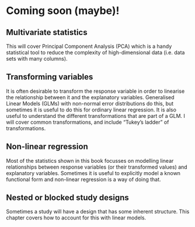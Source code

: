 # Coming soon (maybe)!

## Multivariate statistics

This will cover Principal Component Analysis (PCA) which is a handy statistical tool to reduce the complexity of high-dimensional data (i.e. data sets with many columns).

## Transforming variables

It is often desirable to transform the response variable in order to linearise the relationship between it and the explanatory variables. Generalised Linear Models (GLMs) with non-normal error distributions do this, but sometimes it is useful to do this for ordinary linear regression. It is also useful to understand the different transformations that are part of a GLM. I will cover common transformations, and include "Tukey's ladder" of transformations.

## Non-linear regression

Most of the statistics shown in this book focusses on modelling linear relationships between response variables (or their transformed values) and explanatory variables. Sometimes it is useful to explicitly model a known functional form and non-linear regression is a way of doing that.


## Nested or blocked study designs

Sometimes a study will have a design that has some inherent structure. This chapter covers how to account for this with linear models.
